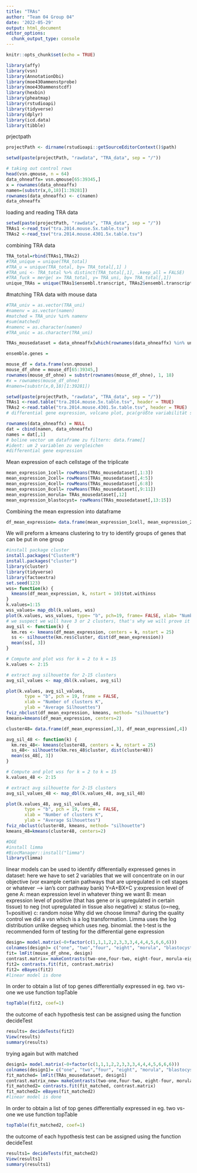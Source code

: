 ```yaml
---
title: "TRAs"
author: "Team 04 Group 04"
date: '2022-05-29'
output: html_document
editor_options: 
  chunk_output_type: console
---
```


```r
knitr::opts_chunk$set(echo = TRUE)
```

```r
library(affy)
library(vsn)
library(AnnotationDbi)
library(moe430ammenstprobe)
library(moe430ammenstcdf)
library(hexbin)
library(pheatmap)
library(rstudioapi)
library(tidyverse)
library(dplyr)
library(icd.data)
library(tibble)
```

prjectpath
```r
projectPath <- dirname(rstudioapi::getSourceEditorContext()$path)
```

```r
setwd(paste(projectPath, "rawdata", "TRA_data", sep = "/"))
```

```r
# taking out control rows
head(vsn.qmouse, n = 64)
data_ohneaffx= vsn.qmouse[65:39345,]
x = rownames(data_ohneaffx)
namen=(substr(x,0,18)[1:39281])
rownames(data_ohneaffx) <- c(namen)
data_ohneaffx
```

loading and reading TRA data
```r
setwd(paste(projectPath, "rawdata", "TRA_data", sep = "/"))
TRAs1 <-read_tsv("tra.2014.mouse.5x.table.tsv")
TRAs2 <-read_tsv("tra.2014.mouse.4301.5x.table.tsv")
```

combining TRA data
```r
TRA_total=rbind(TRAs1,TRAs2)
#TRA_unique = unique(TRA_total)
#TRA_u = unique(TRA_total, by= TRA_total[,1] )
#TRA_uni <- TRA_total %>% distinct(TRA_total[,1], .keep_all = FALSE)
#TRA_fuck = merge( x= TRA_total, y= TRA_uni, by= TRA_total[,1])
unique_TRAs = unique(TRAs1$ensembl.transcript, TRAs2$ensembl.transcript) #Thiens Lösung für unique
```

#matching TRA data with mouse data
```r
#TRA_univ = as.vector(TRA_uni)
#namenv = as.vector(namen)
#matched = TRA_univ %in% namenv
#sum(matched)
#namenc = as.character(namen)
#TRA_unic = as.character(TRA_uni)

TRAs_mousedataset = data_ohneaffx[which(rownames(data_ohneaffx) %in% unique_TRAs),] # gematchte Gene, alle TRAs die es in unserem Datensatz gibt

```


```r
ensemble.genes = 

mouse_df = data.frame(vsn.qmouse)
mouse_df_ohne = mouse_df[65:39345,]
rownames(mouse_df_ohne) = substr(rownames(mouse_df_ohne), 1, 18)
#x = rownames(mouse_df_ohne)
#namen=(substr(x,0,18)[1:39281])

setwd(paste(projectPath, "rawdata", "TRA_data", sep = "/"))
TRAs1 <-read.table("tra.2014.mouse.5x.table.tsv", header = TRUE)
TRAs2 <-read.table("tra.2014.mouse.4301.5x.table.tsv", header = TRUE)
# differential gene expression, volcano plot, pca(größte variabilität sind x), klustering, corr pathway bank (why??) geneontology 


```

```r
rownames(data_ohneaffx) = NULL
dat = cbind(namen, data_ohneaffx)
names = dat[,1]
# boline vector um dataframe zu filtern: data.frame[]
#ident: um 2 variablen zu vergleichen 
#differential gene expression 

```
Mean expression of each cellstage of the triplicate 
````r
mean_expression_1cell= rowMeans(TRAs_mousedataset[,1:3])
mean_expression_2cell= rowMeans(TRAs_mousedataset[,4:5])
mean_expression_4cell= rowMeans(TRAs_mousedataset[,6:8])
mean_expression_8cell= rowMeans(TRAs_mousedataset[,9:11])
mean_expression_morula= TRAs_mousedataset[,12]
mean_expression_blastocyst= rowMeans(TRAs_mousedataset[,13:15])
`````
Combining the mean expression into dataframe 
````r
df_mean_expression= data.frame(mean_expression_1cell, mean_expression_2cell, mean_expression_4cell, mean_expression_8cell, mean_expression_morula, mean_expression_blastocyst)
`````
We will preform a kmeans clustering to try to identify groups of genes that can be put in one group 
````r
#install package cluster 
install.packages("ClusterR")
install.packages("cluster")
library(cluster)
library(tidyverse)
library(factoextra)
set.seed(123)
wss= function(k) {
  kmeans(df_mean_expression, k, nstart = 10)$tot.withinss
}
k.values=1:15
wss_values= map_dbl(k.values, wss)
plot(k.values, wss_values, type= "b", pch=19, frame= FALSE, xlab= "Number of Clusters k", ylab= "total within- clusters sum of squares")
# we suspect we will have 3 or 2 clusters, that's why we will prove it with the silhouete methode 
avg_sil <- function(k) {
  km.res <- kmeans(df_mean_expression, centers = k, nstart = 25)
  ss <- silhouette(km.res$cluster, dist(df_mean_expression))
  mean(ss[, 3])
}

# Compute and plot wss for k = 2 to k = 15
k.values <- 2:15

# extract avg silhouette for 2-15 clusters
avg_sil_values <- map_dbl(k.values, avg_sil)

plot(k.values, avg_sil_values,
       type = "b", pch = 19, frame = FALSE, 
       xlab = "Number of clusters K",
       ylab = "Average Silhouettes")
fviz_nbclust(df_mean_expression, kmeans, method= "silhouette")
kmeans=kmeans(df_mean_expression, centers=2)

`````

````r
cluster48= data.frame(df_mean_expression[,3], df_mean_expression[,4])

avg_sil_48 <- function(k) {
  km.res_48<- kmeans(cluster48, centers = k, nstart = 25)
  ss_48<- silhouette(km.res_48$cluster, dist(cluster48))
  mean(ss_48[, 3])
}

# Compute and plot wss for k = 2 to k = 15
k.values_48 <- 2:15

# extract avg silhouette for 2-15 clusters
avg_sil_values_48 <- map_dbl(k.values_48, avg_sil_48)

plot(k.values_48, avg_sil_values_48,
       type = "b", pch = 19, frame = FALSE, 
       xlab = "Number of clusters K",
       ylab = "Average Silhouettes")
fviz_nbclust(cluster48, kmeans, method= "silhouette")
kmeans_48=kmeans(cluster48, centers=2)
````

````r
#DGE
#install limma
#BiocManager::install("limma")
library(limma)
`````
linear models can be used to identify differentially expressed genes in dataset: here we have to set 2 variables that we will concentrate on in our objective (vor example certain pathways that are upregulated in cell stages or whatever --> ian's corr pathway bank)
Y=A+BX+C
y:expression level of gene 
A: mean expression level in whatever thing we want
B: mean expression level of positive (that has gene or is upregulated in certain tissue) to neg (not upregulated in tissue also negative)
x: status (o=neg, 1=positive)
c: random noise
Why did we choose limma? during the quality control we did a vsn which is a log transformation. Limma uses the log distribution unlike degseq which uses neg. binomial. the t-test is the recommended form of testing for the differential gene expression
`````r
design= model.matrix(~0+factor(c(1,1,1,2,2,3,3,3,4,4,4,5,6,6,6)))
colnames(design)= c("one", "two","four", "eight", "morula", "blastocyst")
fit= lmFit(mouse_df_ohne, design)
contrast.matrix= makeContrasts(two-one,four-two, eight-four, morula-eight, blastocyst-morula,levels = design)
fit2= contrasts.fit(fit, contrast.matrix)
fit2= eBayes(fit2)
#linear model is done
`````
In order to obtain a list of top genes differentially expressed in eg. two vs-one we use function topTable
```r
topTable(fit2, coef=1)
```
the outcome of each hypothesis test can be assigned using the function decideTest
```r
results= decideTests(fit2)
View(results)
summary(results)
```
trying again but with matched
```r
design1= model.matrix(~0+factor(c(1,1,1,2,2,3,3,3,4,4,4,5,6,6,6)))
colnames(design1)= c("one", "two","four", "eight", "morula", "blastocyst")
fit_matched= lmFit(TRAs_mousedataset, design1)
contrast.matrix_new= makeContrasts(two-one,four-two, eight-four, morula-eight, blastocyst-morula,levels = design1)
fit_matched2= contrasts.fit(fit_matched, contrast.matrix)
fit_matched2= eBayes(fit_matched2)
#linear model is done
```
In order to obtain a list of top genes differentially expressed in eg. two vs-one we use function topTable
```r
topTable(fit_matched2, coef=1)
```
the outcome of each hypothesis test can be assigned using the function decideTest
```r
results1= decideTests(fit_matched2)
View(results1)
summary(results1)
```
